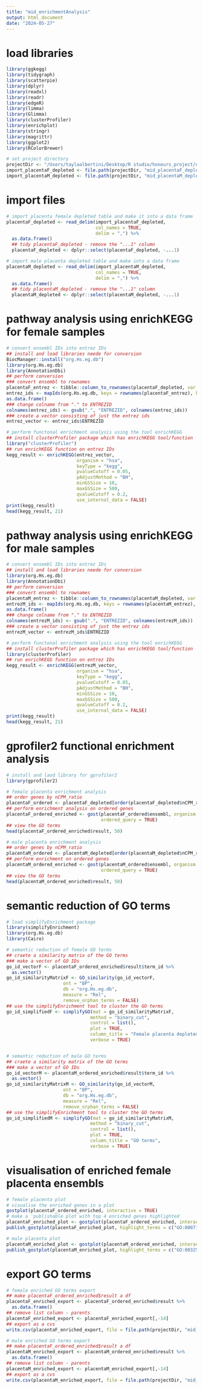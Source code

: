 ```yaml
---
title: "mid_enrichmentAnalysis"
output: html_document
date: "2024-05-27"
---
```


# load libraries
```r
library(ggkegg)
library(tidygraph)
library(scatterpie)
library(dplyr)
library(readxl)
library(readr)
library(edgeR)
library(limma)
library(Glimma)
library(clusterProfiler)
library(enrichplot)
library(stringr)
library(magrittr)
library(ggplot2)
library(RColorBrewer)

# set project directory
projectDir <- "/Users/taylaalbertini/Desktop/R studio/honours_project/oxygen_threshold/rawData"
import_placentaF_depleted <- file.path(projectDir, "mid_placentaF_depleted_annotated.csv")
import_placentaM_depleted <- file.path(projectDir, "mid_placentaM_depleted_annotated.csv")
```

# import files
```r
# import placenta female depleted table and make it into a data frame
placentaF_depleted <- read_delim(import_placentaF_depleted,
                                 col_names = TRUE,
                                 delim = ",") %>%
  as.data.frame() 
  ## tidy placentaF_depleted - remove the "...1" column
  placentaF_depleted <- dplyr::select(placentaF_depleted, -...1)

# import male placenta depleted table and make into a data frame
placentaM_depleted <- read_delim(import_placentaM_depleted,
                                 col_names = TRUE,
                                 delim = ",") %>%
  as.data.frame()
  ## tidy placentaM_depleted - remove the "...1" column
  placentaM_depleted <- dplyr::select(placentaM_depleted, -...1)
```

# pathway analysis using enrichKEGG for female samples
```r
# convert ensembl IDs into entrez IDs
## install and load libraries neede for conversion
BiocManager::install("org.Hs.eg.db")
library(org.Hs.eg.db)
library(AnnotationDbi)
## perform conversion
### convert ensembl to rownames
placentaF_entrez <- tibble::column_to_rownames(placentaF_depleted, var = "ensembl")
entrez_ids <- mapIds(org.Hs.eg.db, keys = rownames(placentaF_entrez), keytype="ENSEMBL", column = "ENTREZID") %>%
as.data.frame()
### change colname from "." to ENTREZID
colnames(entrez_ids) <- gsub(".", "ENTREZID", colnames(entrez_ids))
### create a vector consisting of just the entrez ids
entrez_vector <- entrez_ids$ENTREZID

# perform functonal enrichment analysis using the tool enrichKEGG
## install clusterProfiler package which has enrichKEGG tool/function
library("clusterProfiler")
## run enrichKEGG function on entrez IDs
kegg_result <- enrichKEGG(entrez_vector, 
                          organism = "hsa",
                          keyType = "kegg", 
                          pvalueCutoff = 0.05, 
                          pAdjustMethod = "BH",
                          minGSSize = 10, 
                          maxGSSize = 500, 
                          qvalueCutoff = 0.2, 
                          use_internal_data = FALSE)
print(kegg_result)
head(kegg_result, 21)
```

# pathway analysis using enrichKEGG for male samples
```r
# convert ensembl IDs into entrez IDs
## install and load libraries neede for conversion
library(org.Hs.eg.db)
library(AnnotationDbi)
## perform conversion
### convert ensembl to rownames
placentaM_entrez <- tibble::column_to_rownames(placentaM_depleted, var = "ensembl")
entrezM_ids <- mapIds(org.Hs.eg.db, keys = rownames(placentaM_entrez), keytype="ENSEMBL", column = "ENTREZID") %>%
as.data.frame()
### change colname from "." to ENTREZID
colnames(entrezM_ids) <- gsub(".", "ENTREZID", colnames(entrezM_ids))
### create a vector consisting of just the entrez ids
entrezM_vector <- entrezM_ids$ENTREZID

# perform functonal enrichment analysis using the tool enrichKEGG
## install clusterProfiler package which has enrichKEGG tool/function
library(clusterProfiler)
## run enrichKEGG function on entrez IDs
kegg_result <- enrichKEGG(entrezM_vector, 
                          organism = "hsa",
                          keyType = "kegg", 
                          pvalueCutoff = 0.05, 
                          pAdjustMethod = "BH",
                          minGSSize = 10, 
                          maxGSSize = 500, 
                          qvalueCutoff = 0.2, 
                          use_internal_data = FALSE)
print(kegg_result)
head(kegg_result, 21)
```

# gprofiler2 functional enrichment analysis
```r
# install and laod library for gprofiler2
library(gprofiler2)

# female placenta enrichment analysis
## order genes by nCPM_ratio
placentaF_ordered <- placentaF_depleted[order(placentaF_depleted$nCPM_ratio_TMM, decreasing = TRUE),]
## perform enrichment analysis on ordered genes
placentaF_ordered_enriched <- gost(placentaF_ordered$ensembl, organism = "hsapiens",
                                   ordered_query = TRUE)
## view the GO terms
head(placentaF_ordered_enriched$result, 50)

# male placenta enrichment analysis
## order genes by nCPM_ratio
placentaM_ordered <- placentaM_depleted[order(placentaM_depleted$nCPM_ratio_TMM, decreasing = TRUE),]
## perform enrichment on ordered genes
placentaM_ordered_enriched <- gost(placentaM_ordered$ensembl, organism = "hsapiens",
                                   ordered_query = TRUE)
## view the GO terms
head(placentaM_ordered_enriched$result, 50)
```

# semantic reduction of GO terms
```r
# load simplifyEnrichment package
library(simplifyEnrichment)
library(org.Hs.eg.db)
library(Cairo)

# semantic reduction of female GO terms
## craete a similarity matrix of the GO terms 
### make a vector of GO IDs
go_id_vectorF <- placentaF_ordered_enriched$result$term_id %>%
  as.vector()
go_id_similarityMatrixF <- GO_similarity(go_id_vectorF, 
                     ont = "BP", 
                     db = "org.Hs.eg.db", 
                     measure = "Rel", 
                     remove_orphan_terms = FALSE)
## use the simplifyEnrichment tool to cluster the GO terms 
go_id_simplifiedF <- simplifyGO(mat = go_id_similarityMatrixF, 
                               method = "binary_cut", 
                               control = list(), 
                               plot = TRUE, 
                               column_title = "Female placenta depleted GO term semantic reduction",
                               verbose = TRUE) 


# semantic reduction of male GO terms
## craete a similarity matrix of the GO terms 
### make a vector of GO IDs
go_id_vectorM <- placentaM_ordered_enriched$result$term_id %>%
  as.vector()
go_id_similarityMatrixM <- GO_similarity(go_id_vectorM, 
                     ont = "BP", 
                     db = "org.Hs.eg.db", 
                     measure = "Rel", 
                     remove_orphan_terms = FALSE)
## use the simplifyEnrichment tool to cluster the GO terms 
go_id_simplifiedM <- simplifyGO(mat = go_id_similarityMatrixM, 
                               method = "binary_cut", 
                               control = list(), 
                               plot = TRUE, 
                               column_title = "GO terms",
                               verbose = TRUE)
```

# visualisation of enriched female placenta ensembls
```r
# female placenta plot
# visualise the enriched genes in a plot
gostplot(placentaF_ordered_enriched, interactive = TRUE)
# make a 'publishable plot with top 4 enriched genes highlighted
placentaF_enriched_plot <- gostplot(placentaF_ordered_enriched, interactive = FALSE)
publish_gostplot(placentaF_enriched_plot, highlight_terms = c("GO:0007155", "GO:0032501", "GO:0048731", "GO:0007275"))

# male placenta plot
placentaM_enriched_plot <- gostplot(placentaM_ordered_enriched, interactive = FALSE)
publish_gostplot(placentaM_enriched_plot, highlight_terms = c("GO:0032501", "GO:0042592", "GO:0007155", "GO:0010817"))
```

# export GO terms
```r
# female enriched GO terms export
## make placentaF_ordered_enriched$result a df
placentaF_enriched_export <- placentaF_ordered_enriched$result %>%
  as.data.frame()
## remove list column - parents
placentaF_enriched_export <- placentaF_enriched_export[,-14]
## export as a cvs
write.csv(placentaF_enriched_export, file = file.path(projectDir, "mid_placentaF_enrichedPathways.csv"))

# male enriched GO terms export
## make placentaF_ordered_enriched$result a df
placentaM_enriched_export <- placentaM_ordered_enriched$result %>%
  as.data.frame()
## remove list column - parents
placentaM_enriched_export <- placentaM_enriched_export[,-14]
## export as a cvs
write.csv(placentaM_enriched_export, file = file.path(projectDir, "mid_placentaM_enrichedPathways.csv"))
```
